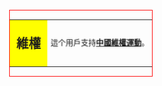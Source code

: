 <div style="float: left; border: solid red 1px; margin: 1px;">
{| cellspacing="0" style="width: 238px; background: yellow;"
| style="width: 45px; height: 45px; background: yellow; text-align: center; font-size: 16pt;" | '''維權'''
| style="font-size: 10pt; padding: 4pt; line-height: 1.25em;" | 這个用戶支持'''[[中國維權運動]]'''。
|}
</div><includeonly>[[Category:支持中国维权运动的维基人|{{PAGENAME}}]]</includeonly>